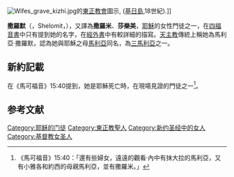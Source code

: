 [[File:Wifes_grave_kizhi.jpg|thumb]]的[[東正教會|東正教會]]圖示, ([[基日島|基日島]],18世紀).]]

'''撒羅默'''（{{lang-he|שלומית}}，Shelomit，{{lang-en|Salome}}），又譯為'''撒羅米'''、'''莎樂美'''，[[耶穌|耶穌]]的女性門徒之一，在[[四福音書|四福音書]]中只有提到她的名字，在[[經外書|經外書]]中有較詳細的描寫。[[天主教|天主教]]傳統上稱她為馬利亞·撒羅默，認為她與耶穌之母[[馬利亞_(耶穌的母親)|馬利亞]]同名，為[[三馬利亞|三馬利亞]]之一。
==新約記載==
在《馬可福音》15:40提到，她是耶穌死亡時，在現場見證的門徒之一<ref>《馬可福音》15:40：「還有些婦女，遠遠的觀看‧內中有抹大拉的馬利亞，又有小雅各和約西的母親馬利亞，並有撒羅米。」</ref>。
== 参考文献 ==
{{Reflist}}

{{DEFAULTSORT:Salome}}
[[Category:耶稣的门徒|Category:耶稣的门徒]]
[[Category:東正教聖人|Category:東正教聖人]]
[[Category:新约圣经中的女人|Category:新约圣经中的女人]]
[[Category:基督教女圣人|Category:基督教女圣人]]